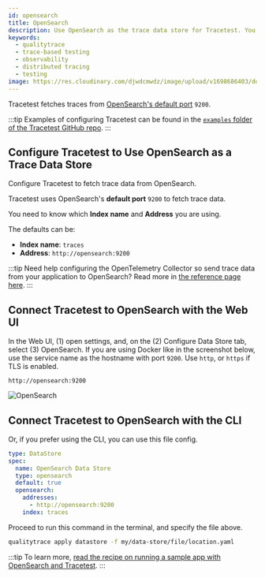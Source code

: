 ```yaml
---
id: opensearch
title: OpenSearch
description: Use OpenSearch as the trace data store for Tracetest. You can use the native connection from Tracetest to pull telemetry data directly from OpenSearch.
keywords:
  - qualitytrace
  - trace-based testing
  - observability
  - distributed tracing
  - testing
image: https://res.cloudinary.com/djwdcmwdz/image/upload/v1698686403/docs/Blog_Thumbnail_14_rsvkmo.jpg
---
```


Tracetest fetches traces from [OpenSearch's default port](https://logz.io/blog/opensearch-tutorial-installation-configuration/#:~:text=This%20is%20because%20OpenSearch%20runs,use%20port%205601%20by%20default.) `9200`.

:::tip
Examples of configuring Tracetest can be found in the [`examples` folder of the Tracetest GitHub repo](https://github.com/intelops/qualitytrace/tree/main/examples).
:::

## Configure Tracetest to Use OpenSearch as a Trace Data Store

Configure Tracetest to fetch trace data from OpenSearch.

Tracetest uses OpenSearch's **default port** `9200` to fetch trace data.

You need to know which **Index name** and **Address** you are using.

The defaults can be:

- **Index name**: `traces`
- **Address**: `http://opensearch:9200`

:::tip
Need help configuring the OpenTelemetry Collector so send trace data from your application to OpenSearch? Read more in [the reference page here](/configuration/opentelemetry-collector-configuration-file-reference).
:::

## Connect Tracetest to OpenSearch with the Web UI

In the Web UI, (1) open settings, and, on the (2) Configure Data Store tab, select (3) OpenSearch. If you are using Docker like in the screenshot below, use the service name as the hostname with port `9200`. Use `http`, or `https` if TLS is enabled.

```
http://opensearch:9200
```

![OpenSearch](../img/opensearch-settings.png)

## Connect Tracetest to OpenSearch with the CLI

Or, if you prefer using the CLI, you can use this file config.

```yaml
type: DataStore
spec:
  name: OpenSearch Data Store
  type: opensearch
  default: true
  opensearch:
    addresses:
      - http://opensearch:9200
    index: traces
```

Proceed to run this command in the terminal, and specify the file above.

```bash
qualitytrace apply datastore -f my/data-store/file/location.yaml
```

:::tip
To learn more, [read the recipe on running a sample app with OpenSearch and Tracetest](/examples-tutorials/recipes/running-qualitytrace-with-opensearch).
:::
